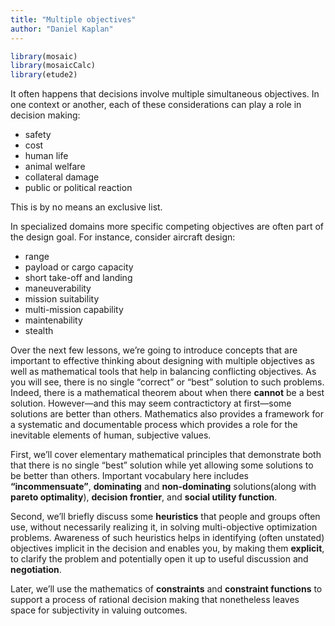 ```yaml
---
title: "Multiple objectives"
author: "Daniel Kaplan"
---
```


```r
library(mosaic)
library(mosaicCalc)
library(etude2)
```

It often happens that decisions involve multiple simultaneous objectives. In one context or another, each of these considerations can play a role in decision making:

- safety
- cost
- human life
- animal welfare
- collateral damage
- public or political reaction

This is by no means an exclusive list. 

In specialized domains more specific competing objectives are often part of the design goal. For instance, consider aircraft design: 

- range
- payload or cargo capacity
- short take-off and landing
- maneuverability 
- mission suitability
- multi-mission capability
- maintenability
- stealth

Over the next few lessons, we're going to introduce concepts that are important to effective thinking about designing with multiple objectives as well as mathematical tools that help in balancing conflicting objectives. As you will see, there is no single "correct" or "best" solution to such problems. Indeed, there is a mathematical theorem about when there **cannot** be a best solution. However---and this may seem contractictory at first---some solutions are better than others. Mathematics also provides a framework for a systematic and documentable process which provides a role for the inevitable elements of human, subjective values.

First, we'll cover elementary mathematical principles that demonstrate both that there is no single "best" solution while yet allowing some solutions to be better than others. Important vocabulary here includes **"incommensuate"**, **dominating** and **non-dominating** solutions(along with **pareto optimality**), **decision frontier**, and **social utility function**.

Second, we'll briefly discuss some **heuristics** that people and groups often use, without necessarily realizing it, in solving multi-objective optimization problems. Awareness of such heuristics helps in identifying (often unstated) objectives implicit in the decision and enables you, by making them **explicit**, to clarify the problem and potentially open it up to useful discussion and **negotiation**. 

Later, we'll use the mathematics of **constraints** and **constraint functions** to support a process of rational decision making that nonetheless leaves space for subjectivity in valuing outcomes.



